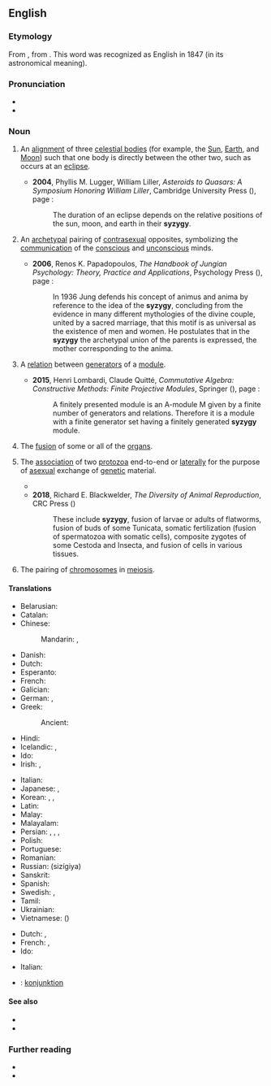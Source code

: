 ==English==
{{was wotd|2006|January|28}}

===Etymology===
From {{bor|en|LL.|sȳzygia||conjunction}}, from {{der|en|grc|συζυγία||union, yoke, pair}}. This word was recognized as English in 1847 (in its astronomical meaning).

===Pronunciation===
* {{IPA|en|/ˈsɪz.ɪ.d͡ʒi/}}
* {{audio|en|LL-Q1860 (eng)-Vealhurl-syzygy.wav|Audio (UK)}}

===Noun===
{{en-noun|~}}

# {{lb|en|astronomy|astrology}} An [[alignment]] of three [[celestial body|celestial bodies]] (for example, the [[Sun]], [[Earth]], and [[Moon]]) such that one body is directly between the other two, such as occurs at an [[eclipse]].
#: {{cot|en|perigee|perihelion|proxigee}}
#* '''2004''', Phyllis M. Lugger, William Liller, ''Asteroids to Quasars: A Symposium Honoring William Liller'', Cambridge University Press ({{ISBN|9780521617048}}), page {{gbooks|i0UPY9ChjaQC|67}}:
#*: The duration of an eclipse depends on the relative positions of the sun, moon, and earth in their '''syzygy'''.
# {{lb|en|Jungian|_|psychology}} An [[archetypal]] pairing of [[contrasexual]] opposites, symbolizing the [[communication]] of the [[conscious]] and [[unconscious]] minds.
#* '''2006''', Renos K. Papadopoulos, ''The Handbook of Jungian Psychology: Theory, Practice and Applications'', Psychology Press ({{ISBN|9781583911471}}), page {{gbooks|Yt7FfLRi17kC|117}}:
#*: In 1936 Jung defends his concept of animus and anima by reference to the idea of the '''syzygy''', concluding from the evidence in many different mythologies of the divine couple, united by a sacred marriage, that this motif is as universal as the existence of men and women. He postulates that in the '''syzygy''' the archetypal union of the parents is expressed, the mother corresponding to the anima.
# {{lb|en|mathematics|linear algebra}} A [[relation]] between [[generator]]s of a [[module]].
#* '''2015''', Henri Lombardi, Claude Quitté, ''Commutative Algebra: Constructive Methods: Finite Projective Modules'', Springer ({{ISBN|9789401799447}}), page {{gbooks|ACU_CgAAQBAJ|173}}:
#*: A finitely presented module is an A-module M given by a finite number of generators and relations. Therefore it is a module with a finite generator set having a finitely generated '''syzygy''' module.
# {{lb|en|medicine}} The [[fusion]] of some or all of the [[organ]]s.
# {{lb|en|zoology}} The [[association]] of two [[protozoan|protozoa]] end-to-end or [[laterally]] for the purpose of [[asexual]] exchange of [[genetic]] material.
#* {{quote-book|en|year=1900|author=Karl Alfred von Zittel|title=Text-book of Paleontology: Protozoa. Coelentrata (zoophytes). Echinodermata. Vermes (Worms). Molluscoidea. Mollusca. Arthropoda (articulates)|passage= When two or more arm-joints meet transversely by a rigid suture, and only the upper one is pinnule-bearing, those joints form a '''syzygy''', whether their apposed faces are striated, dotted, or smooth.}}
#* '''2018''', Richard E. Blackwelder, ''The Diversity of Animal Reproduction'', CRC Press ({{ISBN|9781351088381}})
#*: These include '''syzygy''', fusion of larvae or adults of flatworms, fusion of buds of some Tunicata, somatic fertilization (fusion of spermatozoa with somatic cells), composite zygotes of some Cestoda and Insecta, and fusion of cells in various tissues.
# {{lb|en|genetics}} The pairing of [[chromosome]]s in [[meiosis]].

====Translations====
{{trans-top|astronomical conjunction}}
* Belarusian: {{t|be|сізігія|f|sc=Cyrl}}
* Catalan: {{t|ca|sizígia|f}}
* Chinese:
*: Mandarin: {{t|cmn|朔望點|sc=Hani}}, {{t|cmn|朔望点|tr=Shuòwàng diǎn|sc=Hani}}
* Danish: {{t+|da|syzygie|c}}
* Dutch: {{t+|nl|syzygie|f}}
* Esperanto: {{t+|eo|sizigio}}
* French: {{t+|fr|syzygie|f}}
* Galician: {{t|gl|sicixia|f}}
* German: {{t|de|Syzygie|f}}, {{t|de|Syzygium|n}}
* Greek: {{t+|el|συζυγία|f}}
*: Ancient: {{t|grc|συζυγία|f}}
* Hindi: {{t|hi|युति-वियुति|sc=Deva}}
* Icelandic: {{t|is|raðstaða|f}}, {{t|is|okstaða|f}}
* Ido: {{t+|io|sizigio}}
* Irish: {{t|ga|sisige|f}}, {{t|ga|sisigí|f-p}}
{{trans-mid}}
* Italian: {{t+|it|sizigia|f}}
* Japanese: {{t|ja|惑星直列|sc=Jpan}}, {{t+|ja|朔望|tr=Sakubō|sc=Jpan}}
* Korean: {{t|ko|혹성 직렬|sc=Kore}}, {{t|ko|행성 직렬|sc=Kore}}, {{t|ko|삭망(朔望)}}
* Latin: {{t|la|syzygia|f}}
* Malay: {{t|ms|sizigi}}
* Malayalam: {{t|ml|സിസിജി}}
* Persian: {{t+|fa|همیوغی|tr=hamyūqī}}, {{t+|fa|اتصال|tr=etesāl}}, {{t+|fa|پیوند|tr=peyvand}}, {{t+|fa|پیوستن|tr=peyvastan}}
* Polish: {{t|pl|syzygium}}
* Portuguese: {{t+|pt|sizígia|f}}
* Romanian: {{t+|ro|sizigie|f}}
* Russian: {{t+|ru|сизигия|f}} (sizígiya)
* Sanskrit: {{t+|sa|संयोग|m}}
* Spanish: {{t|es|sizigia|f}}
* Swedish: {{t|sv|syzygie|c}}, {{t+|sv|konjunktion|c}}
* Tamil: {{t+|ta|இணைவு}}
* Ukrainian: {{t|uk|сизи́гія|f}}
* Vietnamese: {{t+|vi|sóc vọng}} ({{t|vi|朔望|sc=Hani}})
{{trans-bottom}}

{{checktrans-top}}
* Dutch: {{t+check|nl|conjunctie|f}}, {{t-check|nl|samenstand|m}}
* French: {{t+check|fr|conjonction|f}}, {{t+check|fr|rencontre|m}}
* Ido: {{t+check|io|kunjunto}}
{{trans-mid}}
* Italian: {{t+check|it|sizigia|f}}
* {{ttbc|sv}}: [[konjunktion]] {{g|c}}
{{trans-bottom}}

====See also====
* {{l|en|asterism}}
* {{l|en|occultation}}

===Further reading===
* {{pedia|syzygy (astronomy)}}
* {{pedia|syzygy|syzygy (disambiguation)}}